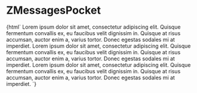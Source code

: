 
<Meta title="Myz/Pocket/ZMessagesPocket" component="z-messages-pocket" />

# ZMessagesPocket

<Preview>
  <Story name="z-messages-pocket">
    {html`<z-messages-pocket
      pocketid="${text("pocketid", "my-pocket")}"
      messages="${text("messages", "3")}"
      status="${select("status", {preview: "preview", open: "open", closed: "closed"}, "preview")}"
    >
      <z-pocket-message>
        Lorem ipsum dolor sit amet, consectetur adipiscing elit. Quisque fermentum convallis ex, eu faucibus velit
        dignissim in. Quisque at risus accumsan, auctor enim a, varius tortor. Donec egestas sodales mi at imperdiet.
      </z-pocket-message>
      <z-pocket-message>
        Lorem ipsum dolor sit amet, consectetur adipiscing elit. Quisque fermentum convallis ex, eu faucibus velit
        dignissim in. Quisque at risus accumsan, auctor enim a, varius tortor. Donec egestas sodales mi at imperdiet.
      </z-pocket-message>
      <z-pocket-message>
        Lorem ipsum dolor sit amet, consectetur adipiscing elit. Quisque fermentum convallis ex, eu faucibus velit
        dignissim in. Quisque at risus accumsan, auctor enim a, varius tortor. Donec egestas sodales mi at imperdiet.
      </z-pocket-message>
    </z-messages-pocket>`}
  </Story>
</Preview>

<Props of="z-messages-pocket" />

